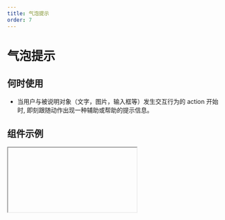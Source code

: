 ```yaml
---
title: 气泡提示
order: 7
---
```


# 气泡提示

## 何时使用

- 当用户与被说明对象（文字，图片，输入框等）发生交互行为的 action 开始时, 即刻跟随动作出现一种辅助或帮助的提示信息。

## 组件示例


<Iframe url="https://www.aliwork.com/developer/balloon-v2?isRenderNav=false" />

## 组件属性


<AttrTable
  dataSource={[
    {
      attr: '气泡类型',
      code: 'TYPE',
      type: 'String',
      demo: '"balloon"',
      dafault: 'balloon',
      desc: '可选值：balloon,tooltip 其中，气泡类型选择为tooltip时用于直接展示文字。',
    },
    {
      attr: '样式类型',
      code: 'type',
      type: 'String',
      demo: '"normal"',
      dafault: 'normal',
      desc: '可选值：normal,primary',
    },
    {
      attr: '弹窗内容',
      code: 'content',
      type: 'String',
      demo: '提示内容',
      dafault: '',
      desc: '用于配置气泡组件显示内容',
    },
    {
      attr: '触发行为',
      code: 'triggerType',
      type: 'String',
      demo: '"hover"',
      dafault: 'click',
      desc: '可选值：hover,click,focus 用于控制气泡组件的触发条件。',
    },
    {
      attr: '关闭按钮',
      code: 'closable',
      type: 'String',
      demo: '',
      dafault: 'true',
      desc: '可选值：true,false 用于控制是否显示关闭按钮。',
    },
    {
      attr: '默认显示',
      code: 'defaultVisible',
      type: 'String',
      demo: '',
      dafault: 'false',
      desc: '可选值：true,false 用于控制组件初始化时是否为显示状态。',
    },
    {
      attr: '延时显示',
      code: 'delay',
      type: 'String',
      demo: '1',
      dafault: '0',
      desc: '仅触发行为为hover时生效，单位为ms，用于控制鼠标悬浮在组件上(hover)时气泡显示的延迟时间。',
    },
    {
      attr: '弹出方向',
      code: 'align',
      type: 'String',
      demo: '"t"',
      dafault: '"b"',
      desc: '可选值：t,b,l,r,tl,tr,bl,br,lt,lb,rt,rb 用于控制气泡提示相对于触发组件的显示位置。',
    },
    {
      attr: '占据空间',
      code: 'display',
      type: 'String',
      demo: '"block"',
      dafault: '"300px"',
      desc: '可选值：inline-block,block 用于配置触发元素所占空间。',
    },
    {
      attr: '最大宽度',
      code: 'overlayMaxWidth',
      type: 'String',
      demo: '300px',
      dafault: '300px',
      desc: '可选值：Number,Inltlal 其中Inltlal表示无限制，用于控制浮层最大宽度。',
    },
    {
      attr: '显示弹层',
      code: 'balloonOverlayVisible',
      type: 'String',
      demo: '',
      dafault: 'true',
      desc: '可选值：true,false 仅用于控制设计器中是否显示弹层。',
    },
    {
      attr: '当弹层关闭时触发',
      code: 'onClose',
      type: 'Function',
      demo: 'function(){console.log("确定");}',
      dafault: '',
      desc: 'Balloon 浮层关闭时触发的事件。',
    },
    {
      attr: '浮层关闭后触发的事件',
      code: 'afterClose',
      type: 'Function',
      demo: 'function(ctx){ console.log("取消");}',
      dafault: '',
      desc: 'Balloon 浮层关闭后触发的事件, 如果有动画，则在动画结束后触发。',
    },
    {
      attr: '可见状态变化事件',
      code: 'onVisibleChange',
      type: 'Function',
      demo: 'function(visible){ console.log("visible");}',
      dafault: '',
      desc: 'Balloon 浮层关闭后触发的事件, 如果有动画，则在动画结束后触发。',
    },
  ]}
/>
